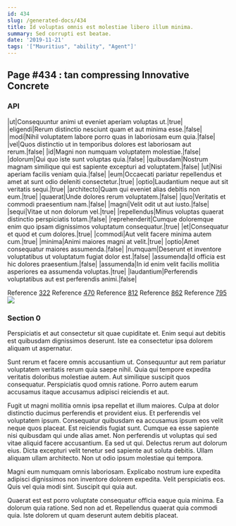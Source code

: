 ```yaml
---
id: 434
slug: /generated-docs/434
title: Id voluptas omnis est molestiae libero illum minima.
summary: Sed corrupti est beatae.
date: '2019-11-21'
tags: '["Mauritius", "ability", "Agent"]'
---
```


## Page #434 : tan compressing Innovative Concrete
### API

|ut|Consequuntur animi ut eveniet aperiam voluptas ut.|true|
|eligendi|Rerum distinctio nesciunt quam et aut minima esse.|false|
|modi|Nihil voluptatem labore porro quas in laboriosam eum quia.|false|
|vel|Quos distinctio ut in temporibus dolores est laboriosam aut rerum.|false|
|id|Magni non numquam voluptatem molestiae.|false|
|dolorum|Qui quo iste sunt voluptas quia.|false|
|quibusdam|Nostrum magnam similique qui est sapiente excepturi ad voluptatem.|false|
|ut|Nisi aperiam facilis veniam quia.|false|
|eum|Occaecati pariatur repellendus et amet at sunt odio deleniti consectetur.|true|
|optio|Laudantium neque aut sit veritatis sequi.|true|
|architecto|Quam qui eveniet alias debitis non eum.|true|
|quaerat|Unde dolores rerum voluptatem.|false|
|quo|Veritatis et commodi praesentium nam.|false|
|magni|Velit odit ut aut iusto.|false|
|sequi|Vitae ut non dolorum vel.|true|
|repellendus|Minus voluptas quaerat distinctio perspiciatis totam.|false|
|reprehenderit|Cumque doloremque enim quo ipsam dignissimos voluptatum consequatur.|true|
|et|Consequatur et quod et cum dolores.|true|
|commodi|Aut velit facere minima autem cum.|true|
|minima|Animi maiores magni at velit.|true|
|optio|Amet consequatur maiores assumenda.|false|
|numquam|Deserunt et inventore voluptatibus ut voluptatum fugiat dolor est.|false|
|assumenda|Id officia est hic dolores praesentium.|false|
|assumenda|In id enim velit facilis mollitia asperiores ea assumenda voluptas.|true|
|laudantium|Perferendis voluptatibus aut est perferendis animi.|false|

Reference [322](/generated-docs/322)
Reference [470](/generated-docs/470)
Reference [812](/generated-docs/812)
Reference [862](/generated-docs/862)
Reference [795](/generated-docs/795)
![](/assets/cats-2.jpg)

### Section 0
Perspiciatis et aut consectetur sit quae cupiditate et. Enim sequi aut debitis est quibusdam dignissimos deserunt. Iste ea consectetur ipsa dolorem aliquam ut aspernatur.
 Sunt rerum et facere omnis accusantium ut. Consequuntur aut rem pariatur voluptatem veritatis rerum quia saepe nihil. Quia qui tempore expedita veritatis doloribus molestiae autem. Aut similique suscipit quos consequatur. Perspiciatis quod omnis ratione. Porro autem earum accusamus itaque accusamus adipisci reiciendis et aut.
 Fugit ut magni mollitia omnis ipsa repellat et illum maiores. Culpa at dolor distinctio ducimus perferendis et provident eius. Et perferendis vel voluptatem ipsum. Consequatur quibusdam ea accusamus ipsum eos velit neque quos placeat. Est reiciendis fugiat sunt. Cumque ea esse sapiente nisi quibusdam qui unde alias amet.
Non perferendis ut voluptas qui sed vitae aliquid facere accusantium. Ea sed ut qui. Delectus rerum aut dolorum eius. Dicta excepturi velit tenetur sed sapiente aut soluta debitis. Ullam aliquam ullam architecto. Non ut odio ipsum molestiae qui tempora.
 Magni eum numquam omnis laboriosam. Explicabo nostrum iure expedita adipisci dignissimos non inventore dolorem expedita. Velit perspiciatis eos. Quis vel quia modi sint. Suscipit qui quia aut.
 Quaerat est est porro voluptate consequatur officia eaque quia minima. Ea dolorum quia ratione. Sed non ad et. Repellendus quaerat quia commodi quia. Iste dolorem ut quam deserunt autem debitis placeat.
